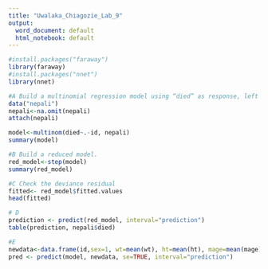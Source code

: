 ---
title: "Uwalaka_Chiagozie_Lab_9"
output:
  word_document: default
  html_notebook: default
---

```{r}
#install.packages("faraway")
library(faraway)
#install.packages("nnet")
library(nnet)
```

```{r}
#A Build a multinomial regression model using “died” as response, left out the id.
data("nepali")
nepali<-na.omit(nepali)
attach(nepali)

model<-multinom(died~.-id, nepali)
summary(model)

#B Build a reduced model.
red_model<-step(model)
summary(red_model)

#C Check the deviance residual
fitted<- red_model$fitted.values
head(fitted)

# D
prediction <- predict(red_model, interval="prediction")
table(prediction, nepali$died)

#E
newdata<-data.frame(id,sex=1, wt=mean(wt), ht=mean(ht), mage=mean(mage), lit=mean(lit), died=mean(died), alive=mean(alive), age=mean(age))
pred <- predict(model, newdata, se=TRUE, interval="prediction")
```

